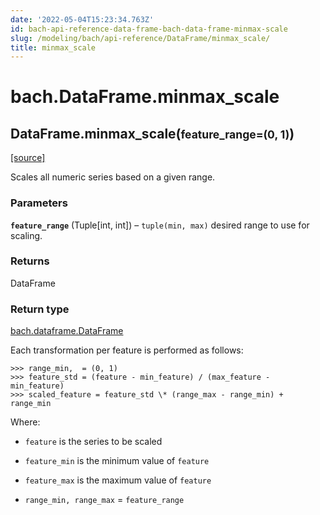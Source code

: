 ```yaml
---
date: '2022-05-04T15:23:34.763Z'
id: bach-api-reference-data-frame-bach-data-frame-minmax-scale
slug: /modeling/bach/api-reference/DataFrame/minmax_scale/
title: minmax_scale
---
```


# bach.DataFrame.minmax_scale

<div className="method">

<h2 className="signature-method"><span className="additional-name">DataFrame.</span><span className="name">minmax_scale(</span><small className="parameter-list"><span className="parameter" id="feature_range">feature_range=(0, 1)</span></small>)</h2>


&#8203;<span className="view-source">[[source]](https://github.com/objectiv/objectiv-analytics/blob/main/bach/bach/dataframe.py)</span>

<div className="content">

Scales all numeric series based on a given range.


### Parameters

**`feature_range`** (Tuple[int, int]) – `tuple(min, max)` desired range to use for scaling.



### Returns

DataFrame



### Return type

[bach.dataframe.DataFrame](/docs/modeling/bach/api-reference/DataFrame/bach.DataFrame.minmax_scale/)


Each transformation per feature is performed as follows:

```pycon3
>>> range_min,  = (0, 1)
>>> feature_std = (feature - min_feature) / (max_feature - min_feature)
>>> scaled_feature = feature_std \* (range_max - range_min) + range_min
```

Where:
* `feature` is the series to be scaled


* `feature_min` is the minimum value of `feature`


* `feature_max` is the maximum value of `feature`


* `range_min, range_max` = `feature_range`





</div>


</div>
